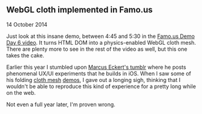 ## WebGL cloth implemented in Famo.us

<time dateTime="2014-10-14">14 October 2014</time>

Just look at this insane demo, between 4:45 and 5:30 in the [Famo.us Demo Day 6 video](http://youtu.be/tFPYq3_mu5o?t=4m45s). It turns HTML DOM into a physics-enabled WebGL cloth mesh. There are plenty more to see in the rest of the video as well, but this one takes the cake.

Earlier this year I stumbled upon [Marcus Eckert's tumblr](http://marcus-experiments.tumblr.com) where he posts phenomenal UX/UI experiments that he builds in iOS. When I saw some of his folding [cloth mesh](https://vine.co/v/MOWVvWZ2XOQ) [demos](https://vine.co/v/Mh5qd0HEpnt), I gave out a longing sigh, thinking that I wouldn't be able to reproduce this kind of experience for a pretty long while on the web.

Not even a full year later, I'm proven wrong.
